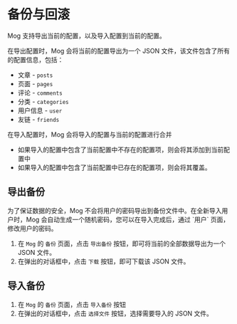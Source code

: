 
# 备份与回滚

Mog 支持导出当前的配置，以及导入配置到当前的配置。

在导出配置时，Mog 会将当前的配置导出为一个 JSON 文件，该文件包含了所有的配置信息，包括：

- 文章 - `posts`
- 页面 - `pages`
- 评论 - `comments`
- 分类 - `categories`
- 用户信息 - `user`
- 友链 - `friends`

在导入配置时，Mog 会将导入的配置与当前的配置进行合并

- 如果导入的配置中包含了当前配置中不存在的配置项，则会将其添加到当前配置中
- 如果导入的配置中包含了当前配置中已存在的配置项，则会将其覆盖。

## 导出备份

<Callout type="info">
  为了保证数据的安全，Mog 不会将用户的密码导出到备份文件中。在全新导入用户时，Mog 会自动生成一个随机密码，您可以在导入完成后，通过 `用户` 页面，修改用户的密码。
</Callout>

1. 在 `Mog` 的 `备份` 页面，点击 `导出备份` 按钮，即可将当前的全部数据导出为一个 JSON 文件。
2. 在弹出的对话框中，点击 `下载` 按钮，即可下载该 JSON 文件。

## 导入备份

1. 在 `Mog` 的 `备份` 页面，点击 `导入备份` 按钮
2. 在弹出的对话框中，点击 `选择文件` 按钮，选择需要导入的 JSON 文件。

